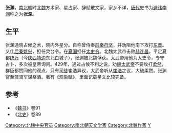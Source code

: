 '''张渊'''，[[南北朝|南北朝]]时[[北魏|北魏]]方术家、星占家、辞赋散文家，家乡不详，[[唐代|唐代]]史书为[[避讳|避讳]][[李渊|李渊]]称之为'''张深'''。

==生平==
张渊通晓占候之术，晓内外星分。自称曾侍奉[[前秦|前秦]][[苻坚|苻坚]]，并劝阻他南下攻打[[东晋|东晋]]。又仕[[后秦|后秦]][[姚兴|姚兴]]，担任灵台令。在[[夏国|夏国]]担任[[太史令|太史令]]。北魏太武帝击败[[赫连昌|赫连昌]]，平定夏都[[统万|统万]]（今[[陕西|陕西]][[靖边|靖边]]东北白城子），张渊被北魏俘获。太武帝用他为太史令，专守占卜，多次被皇帝询问。429年，通过占候不利之说，劝[[魏太武帝|魏太武帝]]不要攻打[[柔然|柔然]]，群臣都赞同他的观点，只有[[司徒|司徒]]崔浩异议，太武帝听从[[崔浩|崔浩]]之议，大破柔然。张渊官至骠骑军谋祭酒。著有《观象赋》，里面记载星文比较完备。

==参考==
*《[[魏书|魏书]]》卷91
*《[[北史|北史]]》卷89

{{DEFAULTSORT:Z张}}
[[Category:北魏中央官员|Category:北魏中央官员]]
[[Category:南北朝天文学家|Category:南北朝天文学家]]
[[Category:北魏作家|Category:北魏作家]]
[[Category:张姓|Y]]
